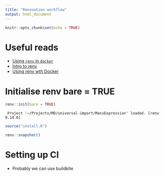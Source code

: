 ```yaml
---
title: "Renovation workflow"
output: html_document
---
```


```r
knitr::opts_chunk$set(echo = TRUE)
```

# Useful reads

- [Using `renv` in `docker`](https://community.rstudio.com/t/a-workflow-for-research-based-on-renv-and-docker/99838)
- [Intro to renv](https://rstudio.github.io/renv/articles/renv.html)
- [Using renv wth Docker](https://rstudio.github.io/renv/articles/docker.html)

# Initialise renv bare = TRUE


```r
renv::init(bare = TRUE)
```

```
 Project '~/Projects/MD/universal-import/MassExpression' loaded. [renv 0.14.0]
```

```r
source("install.R")
```


```r
renv::snapshot()
```


# Setting up CI

- Probably we can use buildkite 


